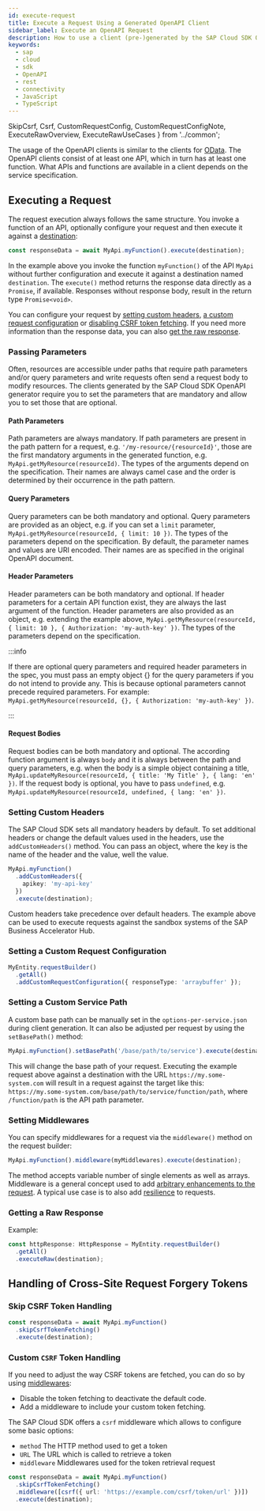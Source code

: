 ```yaml
---
id: execute-request
title: Execute a Request Using a Generated OpenAPI Client
sidebar_label: Execute an OpenAPI Request
description: How to use a client (pre-)generated by the SAP Cloud SDK OpenAPI generator.
keywords:
  - sap
  - cloud
  - sdk
  - OpenAPI
  - rest
  - connectivity
  - JavaScript
  - TypeScript
---
```


  SkipCsrf,
  Csrf,
  CustomRequestConfig,
  CustomRequestConfigNote,
  ExecuteRawOverview,
  ExecuteRawUseCases
} from '../common';

The usage of the OpenAPI clients is similar to the clients for [OData](../odata/execute-odata-request.mdx).
The OpenAPI clients consist of at least one API, which in turn has at least one function.
What APIs and functions are available in a client depends on the service specification.

## Executing a Request

The request execution always follows the same structure.
You invoke a function of an API, optionally configure your request and then execute it against a [destination](../connectivity/destination.mdx):

```ts
const responseData = await MyApi.myFunction().execute(destination);
```

In the example above you invoke the function `myFunction()` of the API `MyApi` without further configuration and execute it against a destination named `destination`.
The `execute()` method returns the response data directly as a `Promise`, if available.
Responses without response body, result in the return type `Promise<void>`.

You can configure your request by [setting custom headers](#setting-custom-headers), [a custom request configuration](#setting-a-custom-request-configuration) or [disabling CSRF token fetching](#disabling-csrf-token-fetching).
If you need more information than the response data, you can also [get the raw response](#getting-a-raw-response).

### Passing Parameters

Often, resources are accessible under paths that require path parameters and/or query parameters and write requests often send a request body to modify resources.
The clients generated by the SAP Cloud SDK OpenAPI generator require you to set the parameters that are mandatory and allow you to set those that are optional.

#### Path Parameters

Path parameters are always mandatory.
If path parameters are present in the path pattern for a request, e.g. `'/my-resource/{resourceId}'`, those are the first mandatory arguments in the generated function, e.g. `MyApi.getMyResource(resourceId)`.
The types of the arguments depend on the specification.
Their names are always camel case and the order is determined by their occurrence in the path pattern.

#### Query Parameters

Query parameters can be both mandatory and optional.
Query parameters are provided as an object, e.g. if you can set a `limit` parameter, `MyApi.getMyResource(resourceId, { limit: 10 })`.
The types of the parameters depend on the specification.
By default, the parameter names and values are URI encoded.
Their names are as specified in the original OpenAPI document.

#### Header Parameters

Header parameters can be both mandatory and optional.
If header parameters for a certain API function exist, they are always the last argument of the function.
Header parameters are also provided as an object, e.g. extending the example above, `MyApi.getMyResource(resourceId, { limit: 10 }, { Authorization: 'my-auth-key' })`.
The types of the parameters depend on the specification.

:::info

If there are optional query parameters and required header parameters in the spec, you must pass an empty object {} for the query parameters if you do not intend to provide any.
This is because optional parameters cannot precede required parameters.
For example: `MyApi.getMyResource(resourceId, {}, { Authorization: 'my-auth-key' })`.

:::

#### Request Bodies

Request bodies can be both mandatory and optional.
The according function argument is always `body` and it is always between the path and query parameters, e.g. when the body is a simple object containing a title, `MyApi.updateMyResource(resourceId, { title: 'My Title' }, { lang: 'en' })`.
If the request body is optional, you have to pass `undefined`, e.g. `MyApi.updateMyResource(resourceId, undefined, { lang: 'en' })`.

### Setting Custom Headers

The SAP Cloud SDK sets all mandatory headers by default.
To set additional headers or change the default values used in the headers, use the `addCustomHeaders()` method.
You can pass an object, where the key is the name of the header and the value, well the value.

```ts
MyApi.myFunction()
  .addCustomHeaders({
    apikey: 'my-api-key'
  })
  .execute(destination);
```

Custom headers take precedence over default headers.
The example above can be used to execute requests against the sandbox systems of the SAP Business Accelerator Hub.

### Setting a Custom Request Configuration

<CustomRequestConfig />

```ts
MyEntity.requestBuilder()
  .getAll()
  .addCustomRequestConfiguration({ responseType: 'arraybuffer' });
```

<CustomRequestConfigNote />

### Setting a Custom Service Path

A custom base path can be manually set in the `options-per-service.json` during client generation.
It can also be adjusted per request by using the `setBasePath()` method:

```ts
MyApi.myFunction().setBasePath('/base/path/to/service').execute(destination);
```

This will change the base path of your request.
Executing the example request above against a destination with the URL `https://my.some-system.com` will result in a request against the target like this: `https://my.some-system.com/base/path/to/service/function/path`, where `/function/path` is the API path parameter.

### Setting Middlewares

You can specify middlewares for a request via the `middleware()` method on the request builder:

```ts
MyApi.myFunction().middleware(myMiddlewares).execute(destination);
```

The method accepts variable number of single elements as well as arrays.
Middleware is a general concept used to add [arbitrary enhancements to the request](../middleware).
A typical use case is to also add [resilience](../../guides/resilience) to requests.

### Getting a Raw Response

<ExecuteRawOverview />

Example:

```ts
const httpResponse: HttpResponse = MyEntity.requestBuilder()
  .getAll()
  .executeRaw(destination);
```

<ExecuteRawUseCases />

## Handling of Cross-Site Request Forgery Tokens

<Csrf />

### Skip CSRF Token Handling

<SkipCsrf />

```ts
const responseData = await MyApi.myFunction()
  .skipCsrfTokenFetching()
  .execute(destination);
```

### Custom `CSRF` Token Handling

If you need to adjust the way CSRF tokens are fetched, you can do so by using [middlewares](../middleware):

- Disable the token fetching to deactivate the default code.
- Add a middleware to include your custom token fetching.

The SAP Cloud SDK offers a `csrf` middleware which allows to configure some basic options:

- `method` The HTTP method used to get a token
- `URL` The URL which is called to retrieve a token
- `middleware` Middlewares used for the token retrieval request

```ts
const responseData = await MyApi.myFunction()
  .skipCsrfTokenFetching()
  .middleware([csrf({ url: 'https://example.com/csrf/token/url' })])
  .execute(destination);
```
